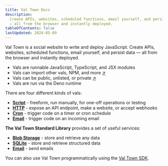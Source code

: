 ```yaml
---
title: Val Town Docs
description:
  Create APIs, websites, scheduled functions, email yourself, and persist data
  — all from the browser and instantly deployed.
tableOfContents: false
lastUpdated: 2024-05-09
---
```


Val Town is a social website to write and deploy JavaScript. Create APIs, websites, scheduled functions, email yourself,
and persist data — all from the browser and instantly deployed.

- Vals are runnable JavaScript, TypeScript, and JSX modules
- Vals can import other vals, NPM, and more [↗](/reference/import)
- Vals can be public, unlisted, or private [↗](/reference/permissions)
- Vals are run via the Deno runtime

There are four different kinds of vals:

  - [**Script**](/types/script) - freeform, run manually, for one-off operations or testing
  - [**HTTP**](/types/http) - expose an API endpoint, make a website, or accept webhooks
  - [**Cron**](/types/cron) - trigger code on a timer or cron schedule
  - [**Email**](/types/email) - trigger code on an incoming email

**The Val Town Standard Library** provides a set of useful services:

  - [**Blob Storage**](/std/blob) - store and retrieve any data
  - [**SQLite**](/std/sqlite) - store and retrieve structured data
  - [**Email**](/std/email) - send emails

You can also use Val Town programmatically using the [Val Town SDK](/sdk).
